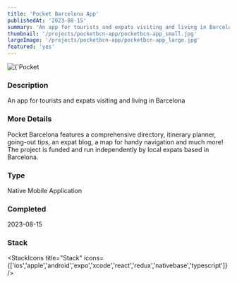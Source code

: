 ```yaml
---
title: 'Pocket Barcelona App'
publishedAt: '2023-08-15'
summary: 'An app for tourists and expats visiting and living in Barcelona'
thumbnail: '/projects/pocketbcn-app/pocketbcn-app_small.jpg'
largeImage: '/projects/pocketbcn-app/pocketbcn-app_large.jpg'
featured: 'yes'
---
```


<div className="relative w-full h-[400px] sm:h-[600px] md:h-[760px] lg:h-[920px]">
  <Image
    alt={'Pocket Barcelona App'}
    src={'/projects/pocketbcn-app/pocketbcn-app.jpg'}
    sizes="(max-width: 640px) 100%, 100%"
    fill={true}
    priority
    style={{
      objectFit: 'contain'
    }}
  />
</div>

### Description

An app for tourists and expats visiting and living in Barcelona

### More Details

Pocket Barcelona features a comprehensive directory, itinerary planner, going-out tips, an expat blog, a map for handy navigation and much more! The project is funded and run independently by local expats based in Barcelona.

### Type

Native Mobile Application


### Completed
2023-08-15



### Stack

<StackIcons
  title="Stack"
  icons={['ios','apple','android','expo','xcode','react','redux','nativebase','typescript']}
  />
